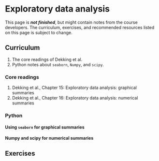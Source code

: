 # Exploratory data analysis

::: callout-important
This page is ***not finished***, but might contain notes from the course developers. The curriculum, exercises, and recommended resources listed on this page is subject to change.
:::


## Curriculum
1. The core readings of Dekking et al.
2. Python notes about `seaborn`, `Numpy`, and `scipy`.

### Core readings

1.  Dekking et al., Chapter 15: Exploratory data analysis: graphical summaries
2.  Dekking et al., Chapter 16: Exploratory data analysis: numerical summaries

### Python

#### Using `seaborn` for graphical summaries

#### Numpy and scipy for numerical summaries

## Exercises